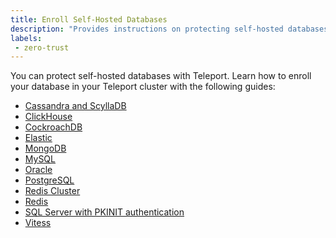 ```yaml
---
title: Enroll Self-Hosted Databases
description: "Provides instructions on protecting self-hosted databases in your infrastructure with Teleport."
labels:
 - zero-trust
---
```


You can protect self-hosted databases with Teleport. Learn how to enroll your
database in your Teleport cluster with the following guides:

- [Cassandra and
  ScyllaDB](cassandra-self-hosted.mdx)
- [ClickHouse](clickhouse-self-hosted.mdx)
- [CockroachDB](cockroachdb-self-hosted.mdx)
- [Elastic](elastic.mdx)
- [MongoDB](mongodb-self-hosted.mdx)
- [MySQL](mysql-self-hosted.mdx)
- [Oracle](oracle-self-hosted.mdx)
- [PostgreSQL](postgres-self-hosted.mdx)
- [Redis Cluster](redis-cluster.mdx)
- [Redis](redis.mdx)
- [SQL Server with PKINIT
  authentication](sql-server-ad-pkinit.mdx)
- [Vitess](vitess.mdx)
